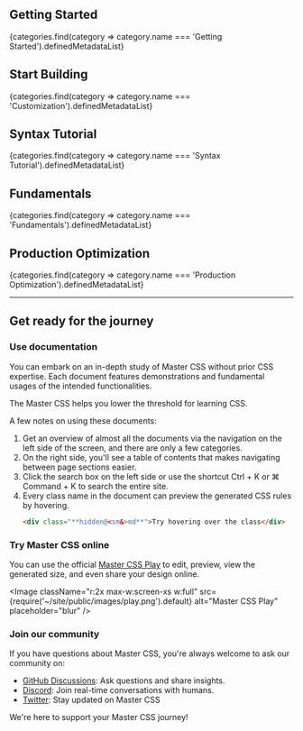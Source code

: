 

## Getting Started
<OverviewButtons>
    {categories.find(category => category.name === 'Getting Started').definedMetadataList}
</OverviewButtons>

## Start Building
<OverviewButtons>
    {categories.find(category => category.name === 'Customization').definedMetadataList}
</OverviewButtons>

## Syntax Tutorial
<OverviewButtons>
    {categories.find(category => category.name === 'Syntax Tutorial').definedMetadataList}
</OverviewButtons>

## Fundamentals
<OverviewButtons>
    {categories.find(category => category.name === 'Fundamentals').definedMetadataList}
</OverviewButtons>

## Production Optimization
<OverviewButtons>
    {categories.find(category => category.name === 'Production Optimization').definedMetadataList}
</OverviewButtons>

---

## Get ready for the journey
### Use documentation
You can embark on an in-depth study of Master CSS without prior CSS expertise. Each document features demonstrations and fundamental usages of the intended functionalities.

The Master CSS helps you lower the threshold for learning CSS.

A few notes on using these documents:

1. Get an overview of almost all the documents via the navigation on the left side of the screen, and there are only a few categories.
2. On the right side, you'll see a table of contents that makes navigating between page sections easier.
3. Click the search box on the left side or use the shortcut <KeyCap>Ctrl</KeyCap> + <KeyCap>K</KeyCap> or <KeyCap>⌘ Command</KeyCap> + <KeyCap>K</KeyCap> to search the entire site.
4. Every class name in the document can preview the generated CSS rules by hovering.
    ```html
    <div class="**hidden@<sm&>md**">Try hovering over the class</div>
    ```

### Try Master CSS online
You can use the official [Master CSS Play](/play) to edit, preview, view the generated size, and even share your design online.

<Image className="r:2x max-w:screen-xs w:full" src={require('~/site/public/images/play.png').default} alt="Master CSS Play" placeholder="blur" />

### Join our community
If you have questions about Master CSS, you're always welcome to ask our community on:

- [GitHub Discussions](https://github.com/master-co/css/discussions): Ask questions and share insights.
- [Discord](https://discord.com/invite/sZNKpAAAw6): Join real-time conversations with humans.
- [Twitter](https://twitter.com/mastercorg): Stay updated on Master CSS

We're here to support your Master CSS journey!
